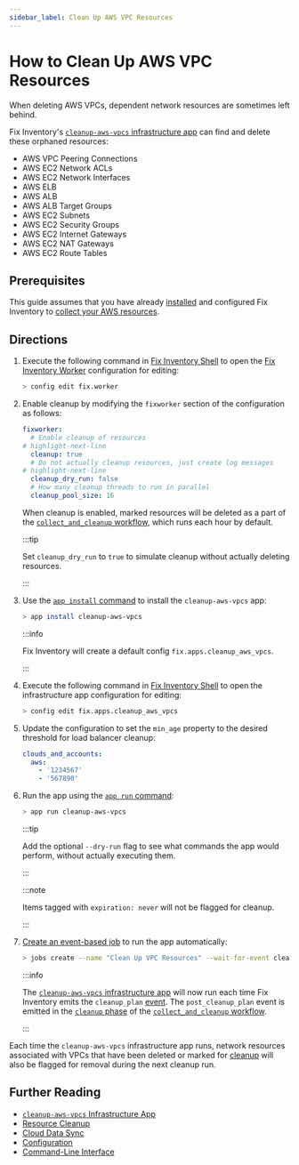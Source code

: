```yaml
---
sidebar_label: Clean Up AWS VPC Resources
---
```


# How to Clean Up AWS VPC Resources

When deleting AWS VPCs, dependent network resources are sometimes left behind.

Fix Inventory's [`cleanup-aws-vpcs` infrastructure app](../../reference/infrastructure-apps/cleanup-aws-vpcs.mdx) can find and delete these orphaned resources:

- AWS VPC Peering Connections
- AWS EC2 Network ACLs
- AWS EC2 Network Interfaces
- AWS ELB
- AWS ALB
- AWS ALB Target Groups
- AWS EC2 Subnets
- AWS EC2 Security Groups
- AWS EC2 Internet Gateways
- AWS EC2 NAT Gateways
- AWS EC2 Route Tables

## Prerequisites

This guide assumes that you have already [installed](../../getting-started/install/index.mdx) and configured Fix Inventory to [collect your AWS resources](../../how-to-guides/data-sources/collect-aws-resource-data.mdx).

## Directions

1. Execute the following command in [Fix Inventory Shell](../../reference/components/shell.mdx) to open the [Fix Inventory Worker](../../reference/components/worker.mdx) configuration for editing:

   ```bash
   > config edit fix.worker
   ```

2. Enable cleanup by modifying the `fixworker` section of the configuration as follows:

   ```yaml
   fixworker:
     # Enable cleanup of resources
   # highlight-next-line
     cleanup: true
     # Do not actually cleanup resources, just create log messages
   # highlight-next-line
     cleanup_dry_run: false
     # How many cleanup threads to run in parallel
     cleanup_pool_size: 16
   ```

   When cleanup is enabled, marked resources will be deleted as a part of the [`collect_and_cleanup` workflow](../../reference/workflows/index.mdx#collect_and_cleanup-workflow), which runs each hour by default.

   :::tip

   Set `cleanup_dry_run` to `true` to simulate cleanup without actually deleting resources.

   :::

3. Use the [`app install` command](../../reference/cli/app/install.mdx) to install the `cleanup-aws-vpcs` app:

   ```bash
   > app install cleanup-aws-vpcs
   ```

   :::info

   Fix Inventory will create a default config `fix.apps.cleanup_aws_vpcs`.

   :::

4. Execute the following command in [Fix Inventory Shell](../../reference/components/shell.mdx) to open the infrastructure app configuration for editing:

   ```bash
   > config edit fix.apps.cleanup_aws_vpcs
   ```

5. Update the configuration to set the `min_age` property to the desired threshold for load balancer cleanup:

   ```yaml title="cleanup_aws_vpcs configuration"
   clouds_and_accounts:
     aws:
       - '1234567'
       - '567890'
   ```

6. Run the app using the [`app run` command](../../reference/cli/app/run.mdx):

   ```bash
   > app run cleanup-aws-vpcs
   ```

   :::tip

   Add the optional `--dry-run` flag to see what commands the app would perform, without actually executing them.

   :::

   :::note

   Items tagged with `expiration: never` will not be flagged for cleanup.

   :::

7. [Create an event-based job](../automation/create-an-event-based-job.mdx) to run the app automatically:

   ```bash
   > jobs create --name "Clean Up VPC Resources" --wait-for-event cleanup_plan 'app run cleanup-aws-vpcs'
   ```

   :::info

   The [`cleanup-aws-vpcs` infrastructure app](../../reference/infrastructure-apps/cleanup-aws-vpcs.mdx) will now run each time Fix Inventory emits the `cleanup_plan` [event](../../reference/events/index.mdx). The `post_cleanup_plan` event is emitted in the [`cleanup` phase](../../reference/workflows/index.mdx#cleanup) of the [`collect_and_cleanup` workflow](../../reference/workflows/index.mdx#collect_and_cleanup-workflow).

   :::

Each time the `cleanup-aws-vpcs` infrastructure app runs, network resources associated with VPCs that have been deleted or marked for [cleanup](../../concepts/resource-management/cleanup.mdx) will also be flagged for removal during the next cleanup run.

## Further Reading

- [`cleanup-aws-vpcs` Infrastructure App](../../reference/infrastructure-apps/cleanup-aws-vpcs.mdx)
- [Resource Cleanup](../../concepts/resource-management/cleanup.mdx)
- [Cloud Data Sync](../../concepts/cloud-data-sync/index.mdx)
- [Configuration](../../reference/configuration/index.mdx)
- [Command-Line Interface](../../reference/cli/index.mdx)

